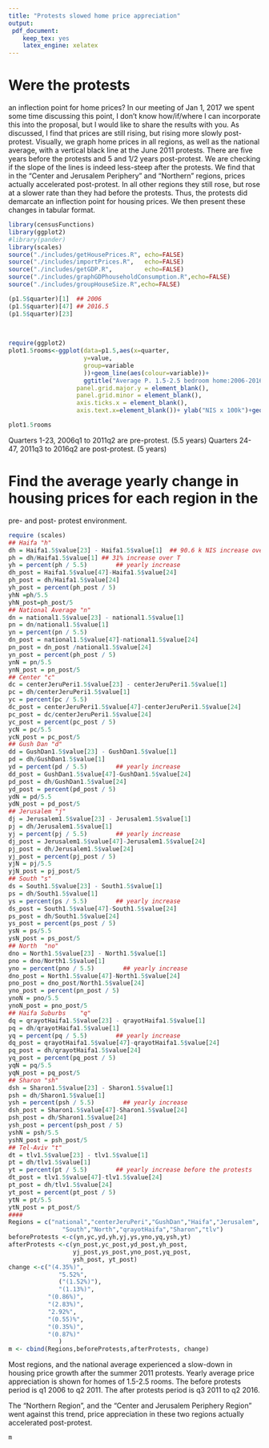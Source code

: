 ```yaml
---
title: "Protests slowed home price appreciation"
output: 
 pdf_document: 
    keep_tex: yes
    latex_engine: xelatex
---
```

# Were the protests
an inflection point for home prices?
In our meeting of Jan 1, 2017 we spent some time discussing this point,
I don't know how/if/where I can incorporate this into the proposal, but I
would like to share the results with you. As discussed, I find that prices
are still rising, but rising more slowly post-protest.
Visually, we graph home prices in all regions, as well as the national average, with a vertical black line at the June 2011 protests. There are
five years before the protests and 5 and 1/2 years post-protest. 
We are checking if the slope of the lines is indeed less-steep after the protests. We find that in the "Center and Jerusalem Periphery" and "Northern" regions, prices actually accelerated post-protest. In all other regions they still rose, but rose at a slower rate than they had before the protests.
Thus, the protests did demarcate an inflection point for housing prices. 
We then present these changes in tabular format.
```r
library(censusFunctions)
library(ggplot2)
#library(pander)
library(scales)
source("./includes/getHousePrices.R", echo=FALSE)
source("./includes/importPrices.R",   echo=FALSE)
source("./includes/getGDP.R",         echo=FALSE)
source("./includes/graphGDPhouseholdConsumption.R",echo=FALSE)
source("./includes/groupHouseSize.R",echo=FALSE)

```
```r
(p1.5$quarter)[1]  ## 2006
(p1.5$quarter)[47] ## 2016.5
(p1.5$quarter)[23]
     
     
```
```r
require(ggplot2)
plot1.5rooms<-ggplot(data=p1.5,aes(x=quarter,
                     y=value,
                     group=variable
                     ))+geom_line(aes(colour=variable))+
                     ggtitle("Average P. 1.5-2.5 bedroom home:2006-2016q2")+theme(legend.title=element_blank(),
                   panel.grid.major.y = element_blank(),
                   panel.grid.minor = element_blank(),
                   axis.ticks.x = element_blank(),
                   axis.text.x=element_blank())+ ylab("NIS x 100k")+geom_vline(xintercept=28)
```
```r
plot1.5rooms
```

Quarters 1-23, 2006q1 to 2011q2 are pre-protest. (5.5 years)
Quarters 24-47, 2011q3 to 2016q2 are post-protest. (5 years)

# Find the average yearly change in housing prices for each region in the 
pre- and post- protest environment.

```r
require (scales)
## Haifa "h"
dh = Haifa1.5$value[23] - Haifa1.5$value[1]  ## 90.6 k NIS increase over T
ph = dh/Haifa1.5$value[1] ## 31% increase over T
yh = percent(ph / 5.5)        ## yearly increase
dh_post = Haifa1.5$value[47]-Haifa1.5$value[24]
ph_post = dh/Haifa1.5$value[24]
yh_post = percent(ph_post / 5)
yhN =ph/5.5
yhN_post=ph_post/5
## National Average "n"
dn = national1.5$value[23] - national1.5$value[1]
pn = dn/national1.5$value[1] 
yn = percent(pn / 5.5)
dn_post = national1.5$value[47]-national1.5$value[24]
pn_post = dn_post /national1.5$value[24]
yn_post = percent(ph_post / 5)
ynN = pn/5.5
ynN_post = pn_post/5
## Center "c"
dc = centerJeruPeri1.5$value[23] - centerJeruPeri1.5$value[1]  
pc = dh/centerJeruPeri1.5$value[1] 
yc = percent(pc / 5.5)        
dc_post = centerJeruPeri1.5$value[47]-centerJeruPeri1.5$value[24]
pc_post = dc/centerJeruPeri1.5$value[24]
yc_post = percent(pc_post / 5)
ycN = pc/5.5
ycN_post = pc_post/5
## Gush Dan "d"
dd = GushDan1.5$value[23] - GushDan1.5$value[1]  
pd = dh/GushDan1.5$value[1] 
yd = percent(pd / 5.5)        ## yearly increase
dd_post = GushDan1.5$value[47]-GushDan1.5$value[24]
pd_post = dh/GushDan1.5$value[24]
yd_post = percent(pd_post / 5)
ydN = pd/5.5
ydN_post = pd_post/5
## Jerusalem "j"
dj = Jerusalem1.5$value[23] - Jerusalem1.5$value[1]  
pj = dh/Jerusalem1.5$value[1] 
yj = percent(pj / 5.5)        ## yearly increase
dj_post = Jerusalem1.5$value[47]-Jerusalem1.5$value[24]
pj_post = dh/Jerusalem1.5$value[24]
yj_post = percent(pj_post / 5)
yjN = pj/5.5
yjN_post = pj_post/5
## South "s"
ds = South1.5$value[23] - South1.5$value[1] 
ps = dh/South1.5$value[1] 
ys = percent(ps / 5.5)        ## yearly increase
ds_post = South1.5$value[47]-South1.5$value[24]
ps_post = dh/South1.5$value[24]
ys_post = percent(ps_post / 5)
ysN = ps/5.5
ysN_post = ps_post/5
## North  "no"
dno = North1.5$value[23] - North1.5$value[1]  
pno = dno/North1.5$value[1] 
yno = percent(pno / 5.5)        ## yearly increase
dno_post = North1.5$value[47]-North1.5$value[24]
pno_post = dno_post/North1.5$value[24]
yno_post = percent(pn_post / 5)
ynoN = pno/5.5
ynoN_post = pno_post/5
## Haifa Suburbs    "q"
dq = qrayotHaifa1.5$value[23] - qrayotHaifa1.5$value[1]  
pq = dh/qrayotHaifa1.5$value[1] 
yq = percent(pq / 5.5)        ## yearly increase
dq_post = qrayotHaifa1.5$value[47]-qrayotHaifa1.5$value[24]
pq_post = dh/qrayotHaifa1.5$value[24]
yq_post = percent(pq_post / 5)
yqN = pq/5.5
yqN_post = pq_post/5
## Sharon "sh"
dsh = Sharon1.5$value[23] - Sharon1.5$value[1] 
psh = dh/Sharon1.5$value[1] 
ysh = percent(psh / 5.5)        ## yearly increase
dsh_post = Sharon1.5$value[47]-Sharon1.5$value[24]
psh_post = dh/Sharon1.5$value[24]
ysh_post = percent(psh_post / 5)
yshN = psh/5.5
yshN_post = psh_post/5
## Tel-Aviv "t"
dt = tlv1.5$value[23] - tlv1.5$value[1]
pt = dh/tlv1.5$value[1] 
yt = percent(pt / 5.5)        ## yearly increase before the protests
dt_post = tlv1.5$value[47]-tlv1.5$value[24]
pt_post = dh/tlv1.5$value[24]
yt_post = percent(pt_post / 5)
ytN = pt/5.5
ytN_post = pt_post/5
####
Regions = c("national","centerJeruPeri","GushDan","Haifa","Jerusalem",
               "South","North","qrayotHaifa","Sharon","tlv")
beforeProtests <-c(yn,yc,yd,yh,yj,ys,yno,yq,ysh,yt)
afterProtests <-c(yn_post,yc_post,yd_post,yh_post,
                  yj_post,ys_post,yno_post,yq_post,
                  ysh_post, yt_post)
change <-c("(4.35%)",
              "5.52%",
              ("(1.52%)"),
              "(1.13%)",
           "(0.86%)",
           "(2.83%)",
           "2.92%",
           "(0.55)%",
           "(0.35%)",
           "(0.87%)"
              )
m <- cbind(Regions,beforeProtests,afterProtests, change)
```

Most regions, and the national average experienced a slow-down
in housing price growth after the summer 2011 protests. Yearly average price appreciation is shown for homes of 1.5-2.5 rooms. The 
before protests period is q1 2006 to q2 2011.  The after protests period is q3 2011 to q2 2016.

The "Northern Region", and the "Center and Jerusalem Periphery
Region" went against this trend, price appreciation in these two regions actually accelerated post-protest. 
```r
m
```

